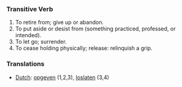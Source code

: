 ===Transitive Verb===
#To retire from; give up or abandon.
#To put aside or desist from (something practiced, professed, or intended).
#To let go; surrender.
#To cease holding physically; release: relinquish a grip.

===Translations===
* [[Dutch]]: [[opgeven]] (1,2,3), [[loslaten]] (3,4)